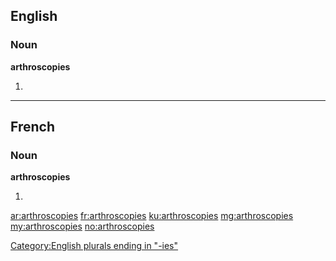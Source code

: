 ==English==

===Noun===
'''arthroscopies'''

# {{plural of|arthroscopy}}

[[Category:English plurals ending in "-ies"]]

----

==French==

===Noun===
'''arthroscopies''' {{f}}

# {{plural of|arthroscopie|lang=fr}}

[[ar:arthroscopies]]
[[fr:arthroscopies]]
[[ku:arthroscopies]]
[[mg:arthroscopies]]
[[my:arthroscopies]]
[[no:arthroscopies]]